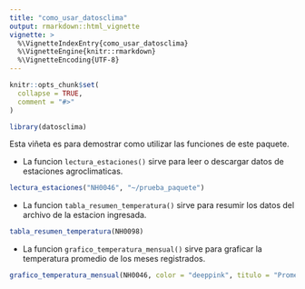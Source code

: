 ```yaml
---
title: "como_usar_datosclima"
output: rmarkdown::html_vignette
vignette: >
  %\VignetteIndexEntry{como_usar_datosclima}
  %\VignetteEngine{knitr::rmarkdown}
  %\VignetteEncoding{UTF-8}
---
```


```r
knitr::opts_chunk$set(
  collapse = TRUE,
  comment = "#>"
)
```

```r
library(datosclima)
```

Esta viñeta es para demostrar como utilizar las funciones de este paquete.

-   La funcion `lectura_estaciones()` sirve para leer o descargar datos de estaciones agroclimaticas.

```r
lectura_estaciones("NH0046", "~/prueba_paquete")
```

-   La funcion `tabla_resumen_temperatura()` sirve para resumir los datos del archivo de la estacion ingresada.

```r
tabla_resumen_temperatura(NH0098)
```

-   La funcion `grafico_temperatura_mensual()` sirve para graficar la temperatura promedio de los meses registrados.

```r
grafico_temperatura_mensual(NH0046, color = "deeppink", titulo = "Promedio de Temperaturas")
```
